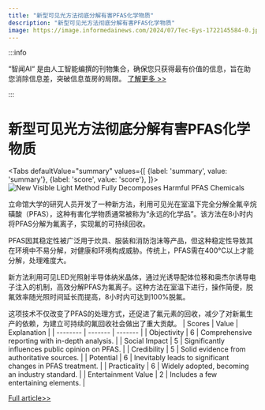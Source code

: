 ```yaml
---
title: "新型可见光方法彻底分解有害PFAS化学物质"
description: "新型可见光方法彻底分解有害PFAS化学物质"
image: https://image.informedainews.com/2024/07/Tec-Eys-1722145584-0.jpg
---
```



:::info

“智闻AI“ 是由人工智能编撰的刊物集合，确保您只获得最有价值的信息，旨在助您消除信息差，突破信息茧房的局限。  [了解更多 >>](/)

:::

# 新型可见光方法彻底分解有害PFAS化学物质


<Tabs
	defaultValue="summary"
	values={[
	{label: 'summary', value: 'summary'},
	{label: 'score', value: 'score'},
]}>
<TabItem value="summary">
<img
  src="https://image.informedainews.com/2024/07/Tec-Eys-1722145584-0.jpg"
  alt="New Visible Light Method Fully Decomposes Harmful PFAS Chemicals"
/>



立命馆大学的研究人员开发了一种新方法，利用可见光在室温下完全分解全氟辛烷磺酸（PFAS），这种有害化学物质通常被称为“永远的化学品”。该方法在8小时内将PFAS分解为氟离子，实现氟的可持续回收。

PFAS因其稳定性被广泛用于炊具、服装和消防泡沫等产品，但这种稳定性导致其在环境中不易分解，对健康和环境构成威胁。传统上，PFAS需在400°C以上才能分解，处理难度大。

新方法利用可见LED光照射半导体纳米晶体，通过光诱导配体位移和奥杰尔诱导电子注入的机制，高效分解PFAS为氟离子。这种方法在室温下进行，操作简便，脱氟效率随光照时间延长而提高，8小时内可达到100%脱氟。

这项技术不仅改变了PFAS的处理方式，还促进了氟元素的回收，减少了对新氟生产的依赖，为建立可持续的氟回收社会做出了重大贡献。
</TabItem>
<TabItem value="score">
	| Scores     | Value   | Explanation |
	| -------- | ------- | ------- |
	| Objectivity  | 6    | Comprehensive reporting with in-depth analysis.    |
	| Social Impact | 5     | Significantly influences public opinion on PFAS.    |
	| Credibility    | 5    | Solid evidence from authoritative sources.    |
	| Potential    | 6    | Inevitably leads to significant changes in PFAS treatment.    |
	| Practicality    | 6    | Widely adopted, becoming an industry standard.    |
	| Entertainment Value    | 2    | Includes a few entertaining elements.    |
</TabItem>
</Tabs>

[Full article>>](https://www.cnbeta.com.tw/articles/science/1440007.htm)

